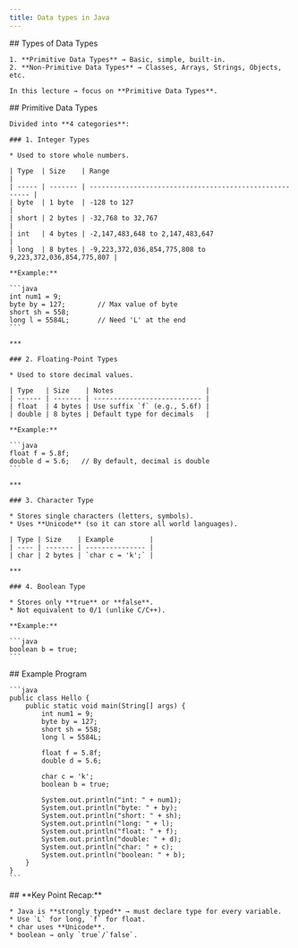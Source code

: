 ```yaml
---
title: Data types in Java
---
```


<Steps>
  <Step>
    ## Types of Data Types

    1. **Primitive Data Types** → Basic, simple, built-in.
    2. **Non-Primitive Data Types** → Classes, Arrays, Strings, Objects, etc.

    In this lecture → focus on **Primitive Data Types**.
  </Step>

  <Step>
    ## Primitive Data Types

    Divided into **4 categories**:

    ### 1. Integer Types

    * Used to store whole numbers.

    | Type  | Size    | Range                                                   |
    | ----- | ------- | ------------------------------------------------------- |
    | byte  | 1 byte  | -128 to 127                                             |
    | short | 2 bytes | -32,768 to 32,767                                       |
    | int   | 4 bytes | -2,147,483,648 to 2,147,483,647                         |
    | long  | 8 bytes | -9,223,372,036,854,775,808 to 9,223,372,036,854,775,807 |

    **Example:**

    ```java
    int num1 = 9;
    byte by = 127;        // Max value of byte
    short sh = 558;
    long l = 5584L;       // Need 'L' at the end
    ```

    ***

    ### 2. Floating-Point Types

    * Used to store decimal values.

    | Type   | Size    | Notes                       |
    | ------ | ------- | --------------------------- |
    | float  | 4 bytes | Use suffix `f` (e.g., 5.6f) |
    | double | 8 bytes | Default type for decimals   |

    **Example:**

    ```java
    float f = 5.8f;
    double d = 5.6;   // By default, decimal is double
    ```

    ***

    ### 3. Character Type

    * Stores single characters (letters, symbols).
    * Uses **Unicode** (so it can store all world languages).

    | Type | Size    | Example         |
    | ---- | ------- | --------------- |
    | char | 2 bytes | `char c = 'k';` |

    ***

    ### 4. Boolean Type

    * Stores only **true** or **false**.
    * Not equivalent to 0/1 (unlike C/C++).

    **Example:**

    ```java
    boolean b = true;
    ```
  </Step>

  <Step>
    ## Example Program

    ```java
    public class Hello {
        public static void main(String[] args) {
            int num1 = 9;
            byte by = 127;
            short sh = 558;
            long l = 5584L;

            float f = 5.8f;
            double d = 5.6;

            char c = 'k';
            boolean b = true;

            System.out.println("int: " + num1);
            System.out.println("byte: " + by);
            System.out.println("short: " + sh);
            System.out.println("long: " + l);
            System.out.println("float: " + f);
            System.out.println("double: " + d);
            System.out.println("char: " + c);
            System.out.println("boolean: " + b);
        }
    }
    ```
  </Step>

  <Step>
    ## **Key Point Recap:**

    * Java is **strongly typed** → must declare type for every variable.
    * Use `L` for long, `f` for float.
    * char uses **Unicode**.
    * boolean → only `true`/`false`.
  </Step>
</Steps>

